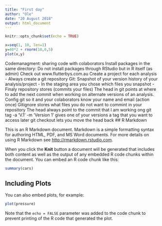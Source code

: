 ```yaml
---
title: "First day"
author: "Ole"
date: "20 August 2018"
output: html_document
---
```


```r
knitr::opts_chunk$set(echo = TRUE)
```

```r
x=seq(1, 10, len=1)
y=40*2 + rnorm(10,0,5)
plot(x,y)
```
Codemanagment: sharing code with colaborators
Install packages in the same directory: Do not install packages through RStudio but in R itself (as admin)
Check out www.flutterbys.com.au
Create a project for each analysis - Always create a git repository
Git: Snapshot of your version history of your analysis/project - In the staging area you chose which files you snapshot - Finaly repository stores (commits your files)
The head in git points at where to add the next commit when working on alternate versions of an analysis.
Config git so it and your colaborators know your name and email (action once)
Gitignore stores what files you do not want to commint in your repository
The head always point to the commit that I am working ong
git tag -a 'V.1' -m 'Version 1' gives one of your versions a tag that you want to access later
git checkout lets you move the head back
## R Markdown

This is an R Markdown document. Markdown is a simple formatting syntax for authoring HTML, PDF, and MS Word documents. For more details on using R Markdown see <http://rmarkdown.rstudio.com>.

When you click the **Knit** button a document will be generated that includes both content as well as the output of any embedded R code chunks within the document. You can embed an R code chunk like this:

```r
summary(cars)
```

## Including Plots

You can also embed plots, for example:

```r
plot(pressure)
```

Note that the `echo = FALSE` parameter was added to the code chunk to prevent printing of the R code that generated the plot.
